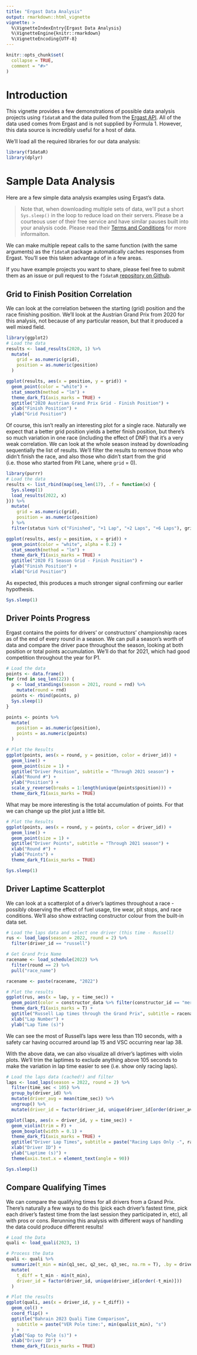 ```yaml
---
title: "Ergast Data Analysis"
output: rmarkdown::html_vignette
vignette: >
  %\VignetteIndexEntry{Ergast Data Analysis}
  %\VignetteEngine{knitr::rmarkdown}
  %\VignetteEncoding{UTF-8}
---
```


```r
knitr::opts_chunk$set(
  collapse = TRUE,
  comment = "#>"
)
```

# Introduction

This vignette provides a few demonstrations of possible data analysis projects using `f1dataR` and the data pulled from the [Ergast API](https://ergast.com/mrd). All of the data used comes from Ergast and is not supplied by Formula 1. However, this data source is incredibly useful for a host of data. 

We'll load all the required libraries for our data analysis:

```r
library(f1dataR)
library(dplyr)
```

# Sample Data Analysis
Here are a few simple data analysis examples using Ergast's data. 

 > Note that, when downloading multiple sets of data, we'll put a short `Sys.sleep()` in the loop to reduce load on their servers. Please be a courteous user of their free service and have similar pauses built into your analysis code. Please read their [Terms and Conditions](https://ergast.com/mrd/terms/) for more informaiton.

We can make multiple repeat calls to the same function (with the same arguments) as the `f1dataR` package automatically caches responses from Ergast. You'll see this taken advantage of in a few areas.

If you have example projects you want to share, please feel free to submit them as an issue or pull request to the `f1dataR` [repository on Github](https://github.com/scasanova/f1dataR).

## Grid to Finish Position Correlation

We can look at the correlation between the starting (grid) position and the race finishing position. We'll look at the Austrian Grand Prix from 2020 for this analysis, not because of any particular reason, but that it produced a well mixed field. 

```r
library(ggplot2)
# Load the data
results <- load_results(2020, 1) %>%
  mutate(
    grid = as.numeric(grid),
    position = as.numeric(position)
  )

ggplot(results, aes(x = position, y = grid)) +
  geom_point(color = "white") +
  stat_smooth(method = "lm") +
  theme_dark_f1(axis_marks = TRUE) +
  ggtitle("2020 Austrian Grand Prix Grid - Finish Position") +
  xlab("Finish Position") +
  ylab("Grid Position")
```

Of course, this isn't really an interesting plot for a single race. Naturally we expect that a better grid position yields a better finish position, but there's so much variation in one race (including the effect of DNF) that it's a very weak correlation. We can look at the whole season instead by downloading sequentially the list of results. We'll filter the results to remove those who didn't finish the race, and also those who didn't start from the grid (i.e. those who started from Pit Lane, where `grid` = 0).

```r
library(purrr)
# Load the data
results <- list_rbind(map(seq_len(17), .f = function(x) {
  Sys.sleep(1)
  load_results(2022, x)
})) %>%
  mutate(
    grid = as.numeric(grid),
    position = as.numeric(position)
  ) %>%
  filter(status %in% c("Finished", "+1 Lap", "+2 Laps", "+6 Laps"), grid > 0)

ggplot(results, aes(y = position, x = grid)) +
  geom_point(color = "white", alpha = 0.2) +
  stat_smooth(method = "lm") +
  theme_dark_f1(axis_marks = TRUE) +
  ggtitle("2020 F1 Season Grid - Finish Position") +
  ylab("Finish Position") +
  xlab("Grid Position")
```

As expected, this produces a much stronger signal confirming our earlier hypothesis.

```r
Sys.sleep(1)
```

## Driver Points Progress

Ergast contains the points for drivers' or constructors' championship races as of the end of every round in a season. We can pull a season's worth of data and compare the driver pace throughout the season, looking at both position or total points accumulation. We'll do that for 2021, which had good competition throughout the year for P1. 

```r
# Load the data
points <- data.frame()
for (rnd in seq_len(22)) {
  p <- load_standings(season = 2021, round = rnd) %>%
    mutate(round = rnd)
  points <- rbind(points, p)
  Sys.sleep(1)
}

points <- points %>%
  mutate(
    position = as.numeric(position),
    points = as.numeric(points)
  )

# Plot the Results
ggplot(points, aes(x = round, y = position, color = driver_id)) +
  geom_line() +
  geom_point(size = 1) +
  ggtitle("Driver Position", subtitle = "Through 2021 season") +
  xlab("Round #") +
  ylab("Position") +
  scale_y_reverse(breaks = 1:length(unique(points$position))) +
  theme_dark_f1(axis_marks = TRUE)
```

What may be more interesting is the total accumulation of points. For that we can change up the plot just a little bit.

```r
# Plot the Results
ggplot(points, aes(x = round, y = points, color = driver_id)) +
  geom_line() +
  geom_point(size = 1) +
  ggtitle("Driver Points", subtitle = "Through 2021 season") +
  xlab("Round #") +
  ylab("Points") +
  theme_dark_f1(axis_marks = TRUE)
```

```r
Sys.sleep(1)
```

## Driver Laptime Scatterplot

We can look at a scatterplot of a driver's laptimes throughout a race - possibly observing the effect of fuel usage, tire wear, pit stops, and race conditions. We'll also show extracting constructor colour from the built-in data set.

```r
# Load the laps data and select one driver (this time - Russell)
rus <- load_laps(season = 2022, round = 2) %>%
  filter(driver_id == "russell")

# Get Grand Prix Name
racename <- load_schedule(2022) %>%
  filter(round == 2) %>%
  pull("race_name")

racename <- paste(racename, "2022")

# Plot the results
ggplot(rus, aes(x = lap, y = time_sec)) +
  geom_point(color = constructor_data %>% filter(constructor_id == "mercedes") %>% pull(constructor_color)) +
  theme_dark_f1(axis_marks = T) +
  ggtitle("Russell Lap times through the Grand Prix", subtitle = racename) +
  xlab("Lap Number") +
  ylab("Lap Time (s)")
```

We can see the most of Russell's laps were less than 110 seconds, with a safety car having occurred around lap 15 and VSC occurring near lap 38.

With the above data, we can also visualize all driver's laptimes with violin plots. We'll trim the laptimes to exclude anything above 105 seconds to make the variation in lap time easier to see (i.e. show only racing laps).

```r
# Load the laps data (cached!) and filter
laps <- load_laps(season = 2022, round = 2) %>%
  filter(time_sec < 105) %>%
  group_by(driver_id) %>%
  mutate(driver_avg = mean(time_sec)) %>%
  ungroup() %>%
  mutate(driver_id = factor(driver_id, unique(driver_id[order(driver_avg)])))

ggplot(laps, aes(x = driver_id, y = time_sec)) +
  geom_violin(trim = F) +
  geom_boxplot(width = 0.1) +
  theme_dark_f1(axis_marks = TRUE) +
  ggtitle("Driver Lap Times", subtitle = paste("Racing Laps Only -", racename)) +
  xlab("Driver ID") +
  ylab("Laptime (s)") +
  theme(axis.text.x = element_text(angle = 90))
```

```r
Sys.sleep(1)
```

## Compare Qualifying Times

We can compare the qualifying times for all drivers from a Grand Prix. There's naturally a few ways to do this (pick each driver's fastest time, pick each driver's fastest time from the last session they participated in, etc), all with pros or cons. Rerunning this analysis with different ways of handling the data could produce different results!

```r
# Load the Data
quali <- load_quali(2023, 1)

# Process the Data
quali <- quali %>%
  summarize(t_min = min(q1_sec, q2_sec, q3_sec, na.rm = T), .by = driver_id) %>%
  mutate(
    t_diff = t_min - min(t_min),
    driver_id = factor(driver_id, unique(driver_id[order(-t_min)]))
  )

# Plot the results
ggplot(quali, aes(x = driver_id, y = t_diff)) +
  geom_col() +
  coord_flip() +
  ggtitle("Bahrain 2023 Quali Time Comparison",
    subtitle = paste("VER Pole time:", min(quali$t_min), "s")
  ) +
  ylab("Gap to Pole (s)") +
  xlab("Driver ID") +
  theme_dark_f1(axis_marks = TRUE)
```

